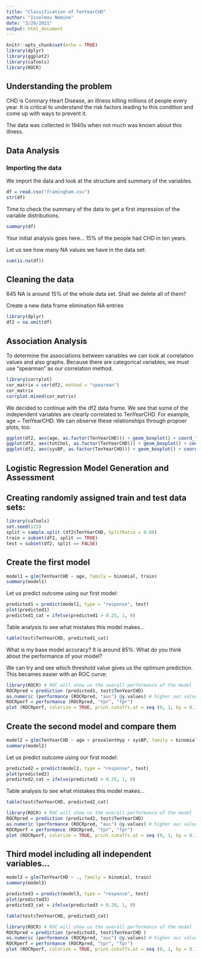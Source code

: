 ---
title: "Classification of TenYearCHD"
author: "Isselmou Nemine"
date: "3/29/2021"
output: html_document
---

```{r, include=FALSE}
knitr::opts_chunk$set(echo = TRUE)
library(dplyr)
library(ggplot2)
library(caTools)
library(ROCR)
```

## Understanding the problem

CHD is Coronary Heart Disease, an illness killing millions of people every year. It is critical to understand the risk factors leading to this condition and come up with ways to prevent it.

The data was collected in 1940s when not much was known about this illness. 

## Data Analysis

### Importing the data

We import the data and look at the structure and summary of the variables.

```{r}
df = read.csv("framingham.csv")
str(df)
```
Time to check the summary of the data to get a first impression of the variable distributions.

```{r}
summary(df)
```
Your initial analysis goes here... 15% of the people had CHD in ten years.

Let us see how many NA values we have in the data set:

```{r}
sum(is.na(df))
```
## Cleaning the data

645 NA is around 15% of the whole data set. Shall we delete all of them?

Create a new data frame elimination NA entries

```{r}
library(dplyr)
df2 = na.omit(df)
```

## Association Analysis

To determine the associations between variables we can look at correlation values and also graphs. Because there are categorical variables, we must use "spearman" as our correlation method.

```{r}
library(corrplot)
cor_matrix = cor(df2, method = "spearman")
cor_matrix
corrplot.mixed(cor_matrix)
```
We decided to continue with the df2 data frame. We see that some of the independent variables are clearly correlated to TenYearCHD. For example, age ~ TenYearCHD. We can observe these relationships through propoer plots, too.

```{r}
ggplot(df2, aes(age, as.factor(TenYearCHD))) + geom_boxplot() + coord_flip()
ggplot(df2, aes(totChol, as.factor(TenYearCHD))) + geom_boxplot() + coord_flip()
ggplot(df2, aes(sysBP, as.factor(TenYearCHD))) + geom_boxplot() + coord_flip()
```

## Logistic Regression Model Generation and Assessment

## Creating randomly assigned train and test data sets:

```{r}
library(caTools)
set.seed(123)
split = sample.split (df2$TenYearCHD, SplitRatio = 0.80) 
train = subset(df2, split == TRUE)
test = subset(df2, split == FALSE)
```

## Create the first model

```{r}
model1 = glm(TenYearCHD ~ age, family = binomial, train) 
summary(model1)
```
Let us predict outcome using our first model:

```{r}
predicted1 = predict(model1, type = "response", test)
plot(predicted1)
predicted1_cat = ifelse(predicted1 > 0.25, 1, 0)
```

Table analysis to see what mistakes this model makes...

```{r}
table(test$TenYearCHD, predicted1_cat)
```

What is my base model accuracy? It is around 85%. What do you think about the performance of your model?

We can try and see which threshold value gives us the optimum prediction. This becames easier with an ROC curve:

```{r}
library(ROCR) # ROC will show us the overall performance of the model
ROCRpred = prediction (predicted1, test$TenYearCHD)
as.numeric (performance (ROCRpred, "auc") @y.values) # higher auc value is better
ROCRperf = performance (ROCRpred, "tpr", "fpr")
plot (ROCRperf, colorize = TRUE, print.cutoffs.at = seq (0, 1, by = 0.1), text.adj = c(-0.2, 1.7))
```


## Create the second model and compare them

```{r}
model2 = glm(TenYearCHD ~ age + prevalentHyp + sysBP, family = binomial, train) 
summary(model2)
```
Let us predict outcome using our first model:

```{r}
predicted2 = predict(model2, type = "response", test)
plot(predicted2)
predicted2_cat = ifelse(predicted2 > 0.25, 1, 0)
```   

Table analysis to see what mistakes this model makes...

```{r}
table(test$TenYearCHD, predicted2_cat)
```



```{r}
library(ROCR) # ROC will show us the overall performance of the model
ROCRpred = prediction (predicted2, test$TenYearCHD)
as.numeric (performance (ROCRpred, "auc") @y.values) # higher auc value is better
ROCRperf = performance (ROCRpred, "tpr", "fpr")
plot (ROCRperf, colorize = TRUE, print.cutoffs.at = seq (0, 1, by = 0.1), text.adj = c(-0.2, 1.7))
```
## Third model including all independent variables...

```{r}
model3 = glm(TenYearCHD ~ ., family = binomial, train) 
summary(model3)
```

```{r}
predicted3 = predict(model3, type = "response", test)
plot(predicted3)
predicted3_cat = ifelse(predicted3 > 0.20, 1, 0)
```


```{r}
table(test$TenYearCHD, predicted3_cat)
```

```{r}
library(ROCR) # ROC will show us the overall performance of the model
ROCRpred = prediction (predicted3, test$TenYearCHD )
as.numeric (performance (ROCRpred, "auc") @y.values) # higher auc value is better
ROCRperf = performance (ROCRpred, "tpr", "fpr")
plot (ROCRperf, colorize = TRUE, print.cutoffs.at = seq (0, 1, by = 0.1), text.adj = c(-0.2, 1.7))
```


